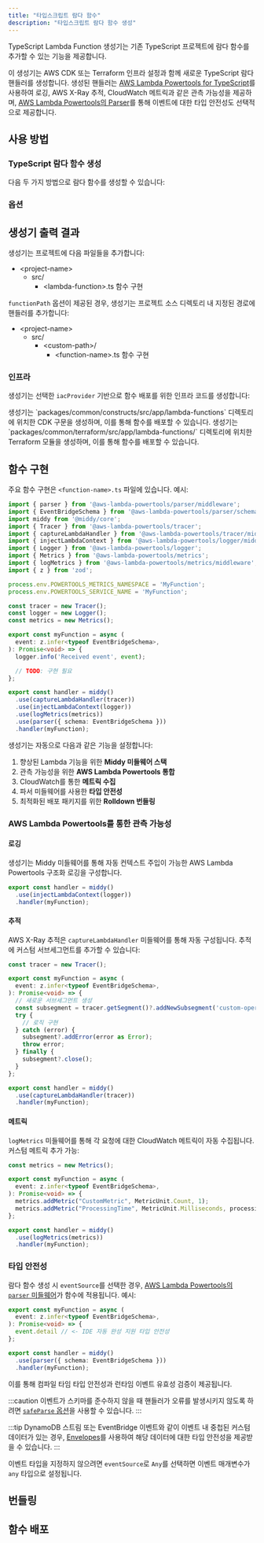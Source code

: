 ```yaml
---
title: "타입스크립트 람다 함수"
description: "타입스크립트 람다 함수 생성"
---
```





TypeScript Lambda Function 생성기는 기존 TypeScript 프로젝트에 람다 함수를 추가할 수 있는 기능을 제공합니다.

이 생성기는 AWS CDK 또는 Terraform 인프라 설정과 함께 새로운 TypeScript 람다 핸들러를 생성합니다. 생성된 핸들러는 [AWS Lambda Powertools for TypeScript](https://docs.powertools.aws.dev/lambda/typescript/latest/)를 사용하여 로깅, AWS X-Ray 추적, CloudWatch 메트릭과 같은 관측 가능성을 제공하며, [AWS Lambda Powertools의 Parser](https://docs.powertools.aws.dev/lambda/typescript/latest/utilities/parser/)를 통해 이벤트에 대한 타입 안전성도 선택적으로 제공합니다.

## 사용 방법

### TypeScript 람다 함수 생성

다음 두 가지 방법으로 람다 함수를 생성할 수 있습니다:

<RunGenerator generator="ts#lambda-function" />

### 옵션

<GeneratorParameters generator="ts#lambda-function" />

## 생성기 출력 결과

생성기는 프로젝트에 다음 파일들을 추가합니다:

<FileTree>

- \<project-name>
  - src/
    - \<lambda-function>.ts 함수 구현

</FileTree>

`functionPath` 옵션이 제공된 경우, 생성기는 프로젝트 소스 디렉토리 내 지정된 경로에 핸들러를 추가합니다:

<FileTree>

- \<project-name>
  - src/
    - \<custom-path>/
      - \<function-name>.ts 함수 구현

</FileTree>

### 인프라

<Snippet name="shared-constructs" />

생성기는 선택한 `iacProvider` 기반으로 함수 배포를 위한 인프라 코드를 생성합니다:

<Infrastructure>
<Fragment slot="cdk">
생성기는 `packages/common/constructs/src/app/lambda-functions` 디렉토리에 위치한 CDK 구문을 생성하며, 이를 통해 함수를 배포할 수 있습니다.
</Fragment>
<Fragment slot="terraform">
생성기는 `packages/common/terraform/src/app/lambda-functions/<function-name>` 디렉토리에 위치한 Terraform 모듈을 생성하며, 이를 통해 함수를 배포할 수 있습니다.
</Fragment>
</Infrastructure>

## 함수 구현

주요 함수 구현은 `<function-name>.ts` 파일에 있습니다. 예시:

```typescript
import { parser } from '@aws-lambda-powertools/parser/middleware';
import { EventBridgeSchema } from '@aws-lambda-powertools/parser/schemas';
import middy from '@middy/core';
import { Tracer } from '@aws-lambda-powertools/tracer';
import { captureLambdaHandler } from '@aws-lambda-powertools/tracer/middleware';
import { injectLambdaContext } from '@aws-lambda-powertools/logger/middleware';
import { Logger } from '@aws-lambda-powertools/logger';
import { Metrics } from '@aws-lambda-powertools/metrics';
import { logMetrics } from '@aws-lambda-powertools/metrics/middleware';
import { z } from 'zod';

process.env.POWERTOOLS_METRICS_NAMESPACE = 'MyFunction';
process.env.POWERTOOLS_SERVICE_NAME = 'MyFunction';

const tracer = new Tracer();
const logger = new Logger();
const metrics = new Metrics();

export const myFunction = async (
  event: z.infer<typeof EventBridgeSchema>,
): Promise<void> => {
  logger.info('Received event', event);

  // TODO: 구현 필요
};

export const handler = middy()
  .use(captureLambdaHandler(tracer))
  .use(injectLambdaContext(logger))
  .use(logMetrics(metrics))
  .use(parser({ schema: EventBridgeSchema }))
  .handler(myFunction);

```

생성기는 자동으로 다음과 같은 기능을 설정합니다:

1. 향상된 Lambda 기능을 위한 **Middy 미들웨어 스택**
2. 관측 가능성을 위한 **AWS Lambda Powertools 통합**
3. CloudWatch를 통한 **메트릭 수집**
4. 파서 미들웨어를 사용한 **타입 안전성**
5. 최적화된 배포 패키지를 위한 **Rolldown 번들링**

### AWS Lambda Powertools를 통한 관측 가능성

#### 로깅

생성기는 Middy 미들웨어를 통해 자동 컨텍스트 주입이 가능한 AWS Lambda Powertools 구조화 로깅을 구성합니다.

```typescript
export const handler = middy()
  .use(injectLambdaContext(logger))
  .handler(myFunction);
```

#### 추적

AWS X-Ray 추적은 `captureLambdaHandler` 미들웨어를 통해 자동 구성됩니다. 추적에 커스텀 서브세그먼트를 추가할 수 있습니다:

```typescript
const tracer = new Tracer();

export const myFunction = async (
  event: z.infer<typeof EventBridgeSchema>,
): Promise<void> => {
  // 새로운 서브세그먼트 생성
  const subsegment = tracer.getSegment()?.addNewSubsegment('custom-operation');
  try {
    // 로직 구현
  } catch (error) {
    subsegment?.addError(error as Error);
    throw error;
  } finally {
    subsegment?.close();
  }
};

export const handler = middy()
  .use(captureLambdaHandler(tracer))
  .handler(myFunction);
```

#### 메트릭

`logMetrics` 미들웨어를 통해 각 요청에 대한 CloudWatch 메트릭이 자동 수집됩니다. 커스텀 메트릭 추가 가능:

```typescript
const metrics = new Metrics();

export const myFunction = async (
  event: z.infer<typeof EventBridgeSchema>,
): Promise<void> => {
  metrics.addMetric("CustomMetric", MetricUnit.Count, 1);
  metrics.addMetric("ProcessingTime", MetricUnit.Milliseconds, processingTime);
};

export const handler = middy()
  .use(logMetrics(metrics))
  .handler(myFunction);
```

### 타입 안전성

람다 함수 생성 시 `eventSource`를 선택한 경우, [AWS Lambda Powertools의 `parser` 미들웨어](https://docs.powertools.aws.dev/lambda/typescript/latest/utilities/parser/)가 함수에 적용됩니다. 예시:

```typescript {4}
export const myFunction = async (
  event: z.infer<typeof EventBridgeSchema>,
): Promise<void> => {
  event.detail // <- IDE 자동 완성 지원 타입 안전성
};

export const handler = middy()
  .use(parser({ schema: EventBridgeSchema }))
  .handler(myFunction);
```

이를 통해 컴파일 타임 타입 안전성과 런타임 이벤트 유효성 검증이 제공됩니다.

:::caution
이벤트가 스키마를 준수하지 않을 때 핸들러가 오류를 발생시키지 않도록 하려면 [`safeParse` 옵션](https://docs.powertools.aws.dev/lambda/typescript/latest/utilities/parser/#safe-parsing)을 사용할 수 있습니다.
:::

:::tip
DynamoDB 스트림 또는 EventBridge 이벤트와 같이 이벤트 내 중첩된 커스텀 데이터가 있는 경우, [Envelopes](https://docs.powertools.aws.dev/lambda/typescript/latest/utilities/parser/#envelopes)를 사용하여 해당 데이터에 대한 타입 안전성을 제공받을 수 있습니다.
:::

이벤트 타입을 지정하지 않으려면 `eventSource`로 `Any`를 선택하면 이벤트 매개변수가 `any` 타입으로 설정됩니다.

## 번들링

<Snippet name="ts-bundle" />

## 함수 배포

<Snippet name="lambda-function/deploying-your-function" parentHeading="Deploying your Function" />